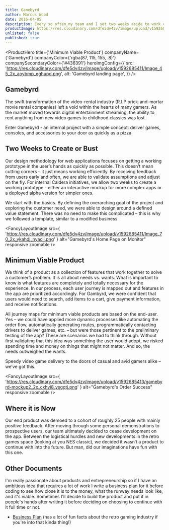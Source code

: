 ```yaml
---
title: Gamebyrd
author: Marcus Wood
date: 2016-04-05
description: Every so often my team and I set two weeks aside to work on a passion project. The bottom is line is ever important, but feeding the soul with an adventure on the side is as well.
productImage: https://res.cloudinary.com/dfe5dv4zv/image/upload/v1592685411/Image_45_2x_aoybmp_eghupd.png
unlisted: false
published: true
---
```


<ProductHero
  title={'Minimum Viable Product'}
  companyName={'Gamebyrd'}
  companyColor={'rgba(87, 115, 155, .8)'}
  companySecondaryColor={'#436391'}
  heroImgConfig={{
    src:
      'https://res.cloudinary.com/dfe5dv4zv/image/upload/v1592685411/Image_45_2x_aoybmp_eghupd.png',
    alt: 'Gamebyrd landing page',
  }}
/>

<Section smallPadding>

## Gamebyrd

The swift transformation of the video-rental industry (R.I.P
brick-and-mortar movie rental companies) left a void within the hearts
of many gamers. As the market moved towards digital entertainment
streaming, the ability to rent anything from new video games to
childhood classics was lost.

Enter Gamebyrd - an internal project with a simple concept: deliver
games, consoles, and accessories to your door as quickly as a pizza.

</Section>

<Section smallPadding>

## Two Weeks to Create or Bust

Our design methodology for web
applications focuses on getting a working prototype in the user’s
hands as quickly as possible. This doesn’t mean cutting corners – it
just means working efficiently. By receiving feedback from users early
and often, we are able to validate assumptions and adjust on the fly.
For internal Caldera initiatives, we allow two weeks to create a
working prototype - either an interactive mockup for more complex apps
or a deployed alpha version for simpler ones.

We start with the basics. By defining the overarching goal of the
project and exploring the customer need, we were able to design around
a defined value statement. There was no need to make this complicated
– this is why we followed a template, similar to a modified business

</Section>

<Section secondaryBackground>

<FancyLayoutImage
  src={
    'https://res.cloudinary.com/dfe5dv4zv/image/upload/v1592685411/Image_70_2x_ykahdj_nyacii.png'
  }
  alt="Gamebyrd's Home Page on Monitor"
  responsive
  zoomable
/>

</Section>

<Section >

## Minimum Viable Product

We think of a product as a collection of features that work together
to solve a customer’s problem. It is all about needs vs. wants. What
is important to know is what features are completely and totally
necessary for the experience. In our process, each user journey is
mapped out and features in the app are prioritized accordingly. For
Gambyrd, we were confident that users would need to search, add items
to a cart, give payment information, and receive notifications.

All journey maps for minimum viable products are based on the
end-user. Yes – we could have applied more dynamic processes like
automating the order flow, automatically generating routes,
programmatically contacting drivers to deliver games, etc. – but were
those pertinent to the preliminary testing of the app? These are
scenarios we had to think through. Without first validating that this
idea was something the user would adopt, we risked spending time and
money on things that might not matter. And so, the needs outweighed
the wants.

</Section>

<Section>

<FancyTile>
  Speedy video game delivery to the doors of casual and avid gamers
  alike – we’ve got this.
</FancyTile>

</Section>

<Section fluid noPadding twoColumn>

<SectionColumn>

<FancyLayoutImage
  src={
    'https://res.cloudinary.com/dfe5dv4zv/image/upload/v1592685413/gamebyrd-mockup2_2x_cxhvi8_ysgqtj.png'
  }
  alt="Gamebyrd's Order Success"
  responsive
  zoomable
/>

</SectionColumn>

<SectionColumn fluidGuard withPadding>

## Where it is Now

Our end product was demoed to a cohort of roughly 25 people with
mainly positive feedback. After moving through some personal
demonstrations to prospective users, our team ultimately decided
to cease development on the app. Between the logistical hurdles
and new developments in the retro games space (looking at you
NES classic), we decided it wasn’t a product to continue with
into the future. But man, did our imaginations have fun with
this one.

</SectionColumn>

<Section>

## Other Documents

I'm really passionate about products and entrepreneurship so if I have an ambitious idea that
requires a lot of work I write a business plan for it before coding to see how close it is to the money, what the runway needs look like, and it's viable. Sometimes I'll decide to build the product and put it in people's
hands after writing it before deciding on choosing to continue with it full time or not.

- [Business Plan](/static/gamebyrd-business-plan.pdf) (has a lot of fun facts about the retro gaming industry if you're into that kinda thing!)

</Section>

</Section>
